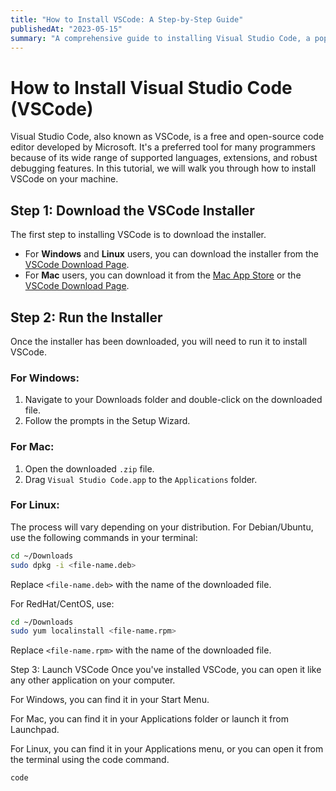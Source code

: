 ```yaml
---
title: "How to Install VSCode: A Step-by-Step Guide"
publishedAt: "2023-05-15"
summary: "A comprehensive guide to installing Visual Studio Code, a popular code editor."
---
```


# How to Install Visual Studio Code (VSCode)

Visual Studio Code, also known as VSCode, is a free and open-source code editor developed by Microsoft. It's a preferred tool for many programmers because of its wide range of supported languages, extensions, and robust debugging features. In this tutorial, we will walk you through how to install VSCode on your machine.

## Step 1: Download the VSCode Installer

The first step to installing VSCode is to download the installer.

- For **Windows** and **Linux** users, you can download the installer from the [VSCode Download Page](https://code.visualstudio.com/Download).
- For **Mac** users, you can download it from the [Mac App Store](https://apps.apple.com/app/visual-studio-code/id1295253422) or the [VSCode Download Page](https://code.visualstudio.com/Download).

## Step 2: Run the Installer

Once the installer has been downloaded, you will need to run it to install VSCode.

### For Windows:

1. Navigate to your Downloads folder and double-click on the downloaded file.
2. Follow the prompts in the Setup Wizard.

### For Mac:

1. Open the downloaded `.zip` file.
2. Drag `Visual Studio Code.app` to the `Applications` folder.

### For Linux:

The process will vary depending on your distribution. For Debian/Ubuntu, use the following commands in your terminal:

```bash
cd ~/Downloads
sudo dpkg -i <file-name.deb>
```

Replace `<file-name.deb>` with the name of the downloaded file.

For RedHat/CentOS, use:

```bash
cd ~/Downloads
sudo yum localinstall <file-name.rpm>
```

Replace `<file-name.rpm>` with the name of the downloaded file.

Step 3: Launch VSCode
Once you've installed VSCode, you can open it like any other application on your computer.

For Windows, you can find it in your Start Menu.

For Mac, you can find it in your Applications folder or launch it from Launchpad.

For Linux, you can find it in your Applications menu, or you can open it from the terminal using the code command.

```bash
code
```
